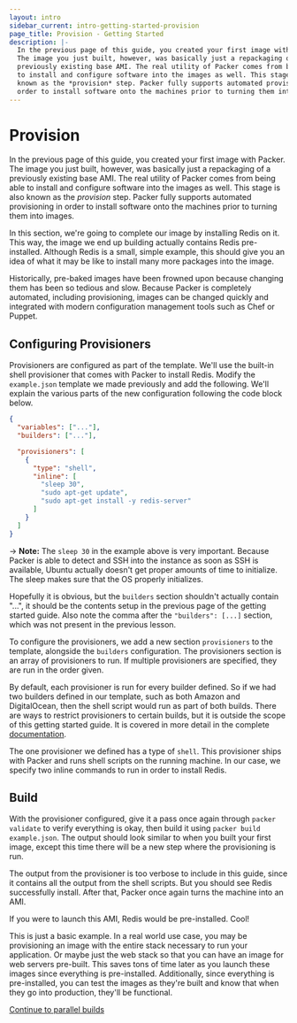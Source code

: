 ```yaml
---
layout: intro
sidebar_current: intro-getting-started-provision
page_title: Provision - Getting Started
description: |-
  In the previous page of this guide, you created your first image with Packer.
  The image you just built, however, was basically just a repackaging of a
  previously existing base AMI. The real utility of Packer comes from being able
  to install and configure software into the images as well. This stage is also
  known as the *provision* step. Packer fully supports automated provisioning in
  order to install software onto the machines prior to turning them into images.
---
```


# Provision

In the previous page of this guide, you created your first image with Packer.
The image you just built, however, was basically just a repackaging of a
previously existing base AMI. The real utility of Packer comes from being able
to install and configure software into the images as well. This stage is also
known as the _provision_ step. Packer fully supports automated provisioning in
order to install software onto the machines prior to turning them into images.

In this section, we're going to complete our image by installing Redis on it.
This way, the image we end up building actually contains Redis pre-installed.
Although Redis is a small, simple example, this should give you an idea of what
it may be like to install many more packages into the image.

Historically, pre-baked images have been frowned upon because changing them has
been so tedious and slow. Because Packer is completely automated, including
provisioning, images can be changed quickly and integrated with modern
configuration management tools such as Chef or Puppet.

## Configuring Provisioners

Provisioners are configured as part of the template. We'll use the built-in
shell provisioner that comes with Packer to install Redis. Modify the
`example.json` template we made previously and add the following. We'll explain
the various parts of the new configuration following the code block below.

```json
{
  "variables": ["..."],
  "builders": ["..."],

  "provisioners": [
    {
      "type": "shell",
      "inline": [
        "sleep 30",
        "sudo apt-get update",
        "sudo apt-get install -y redis-server"
      ]
    }
  ]
}
```

-> **Note:** The `sleep 30` in the example above is very important. Because
Packer is able to detect and SSH into the instance as soon as SSH is available,
Ubuntu actually doesn't get proper amounts of time to initialize. The sleep
makes sure that the OS properly initializes.

Hopefully it is obvious, but the `builders` section shouldn't actually contain
"...", it should be the contents setup in the previous page of the getting
started guide. Also note the comma after the `"builders": [...]` section, which
was not present in the previous lesson.

To configure the provisioners, we add a new section `provisioners` to the
template, alongside the `builders` configuration. The provisioners section is an
array of provisioners to run. If multiple provisioners are specified, they are
run in the order given.

By default, each provisioner is run for every builder defined. So if we had two
builders defined in our template, such as both Amazon and DigitalOcean, then the
shell script would run as part of both builds. There are ways to restrict
provisioners to certain builds, but it is outside the scope of this getting
started guide. It is covered in more detail in the complete
[documentation](/docs/index.html).

The one provisioner we defined has a type of `shell`. This provisioner ships
with Packer and runs shell scripts on the running machine. In our case, we
specify two inline commands to run in order to install Redis.

## Build

With the provisioner configured, give it a pass once again through
`packer validate` to verify everything is okay, then build it using
`packer build example.json`. The output should look similar to when you built
your first image, except this time there will be a new step where the
provisioning is run.

The output from the provisioner is too verbose to include in this guide, since
it contains all the output from the shell scripts. But you should see Redis
successfully install. After that, Packer once again turns the machine into an
AMI.

If you were to launch this AMI, Redis would be pre-installed. Cool!

This is just a basic example. In a real world use case, you may be provisioning
an image with the entire stack necessary to run your application. Or maybe just
the web stack so that you can have an image for web servers pre-built. This
saves tons of time later as you launch these images since everything is
pre-installed. Additionally, since everything is pre-installed, you can test the
images as they're built and know that when they go into production, they'll be
functional.

[Continue to parallel builds](./parallel-builds.html)
